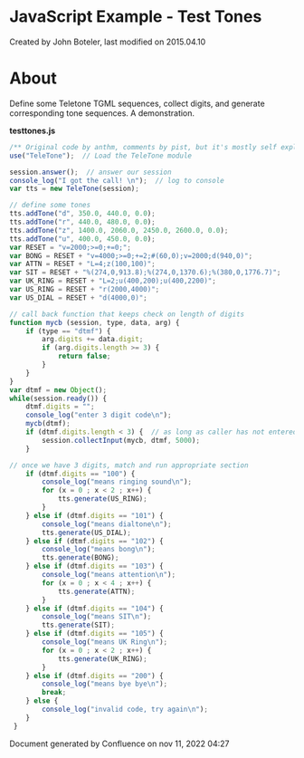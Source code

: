 
# JavaScript Example - Test Tones 

 Created by  John Boteler, last modified on 2015.04.10

# About

Define some Teletone TGML sequences, collect digits, and generate corresponding tone sequences. A demonstration.

**testtones.js**

```js
/** Original code by anthm, comments by pist, but it's mostly self explanatory :-) **/
use("TeleTone");  // Load the TeleTone module

session.answer();  // answer our session
console_log("I got the call! \n");  // log to console
var tts = new TeleTone(session);

// define some tones
tts.addTone("d", 350.0, 440.0, 0.0);
tts.addTone("r", 440.0, 480.0, 0.0);
tts.addTone("z", 1400.0, 2060.0, 2450.0, 2600.0, 0.0);
tts.addTone("u", 400.0, 450.0, 0.0);
var RESET = "v=2000;>=0;+=0;";
var BONG = RESET + "v=4000;>=0;+=2;#(60,0);v=2000;d(940,0)";
var ATTN = RESET + "L=4;z(100,100)";
var SIT = RESET + "%(274,0,913.8);%(274,0,1370.6);%(380,0,1776.7)";
var UK_RING = RESET + "L=2;u(400,200);u(400,2200)";
var US_RING = RESET + "r(2000,4000)";
var US_DIAL = RESET + "d(4000,0)";

// call back function that keeps check on length of digits
function mycb (session, type, data, arg) {
    if (type == "dtmf") {
        arg.digits += data.digit;
        if (arg.digits.length >= 3) {
            return false;
        }
    }
}
var dtmf = new Object();
while(session.ready()) {
    dtmf.digits = "";
    console_log("enter 3 digit code\n");
    mycb(dtmf);
    if (dtmf.digits.length < 3) {  // as long as caller has not entered enough digits, keep collecting (until timeout of 5000)
        session.collectInput(mycb, dtmf, 5000);
    }

// once we have 3 digits, match and run appropriate section
    if (dtmf.digits == "100") {
        console_log("means ringing sound\n");
        for (x = 0 ; x < 2 ; x++) {
            tts.generate(US_RING);
        }
    } else if (dtmf.digits == "101") {
        console_log("means dialtone\n");
        tts.generate(US_DIAL);
    } else if (dtmf.digits == "102") {
        console_log("means bong\n");
        tts.generate(BONG);
    } else if (dtmf.digits == "103") {
        console_log("means attention\n");
        for (x = 0 ; x < 4 ; x++) {
            tts.generate(ATTN);
        }
    } else if (dtmf.digits == "104") {
        console_log("means SIT\n");
        tts.generate(SIT);
    } else if (dtmf.digits == "105") {
        console_log("means UK Ring\n");
        for (x = 0 ; x < 2 ; x++) {
            tts.generate(UK_RING);
        }
    } else if (dtmf.digits == "200") {
        console_log("means bye bye\n");
        break;
    } else {
        console_log("invalid code, try again\n");
    }
 }
```

Document generated by Confluence on nov 11, 2022 04:27
